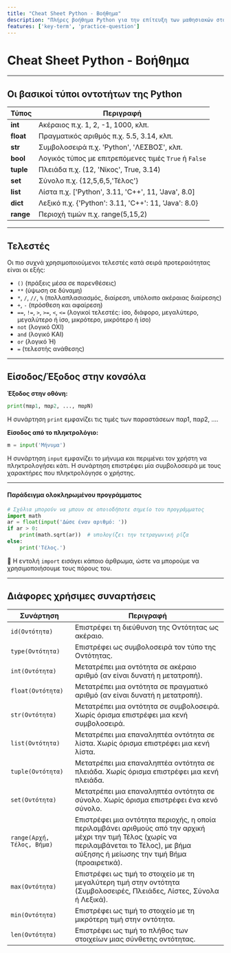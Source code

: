 ```yaml
---
title: "Cheat Sheet Python - Βοήθημα"
description: "Πλήρες βοήθημα Python για την επίτευξη των μαθησιακών στόχων του Θέματος B2 - Προγραμματισμός"
features: ['key-term', 'practice-question']
---
```


# Cheat Sheet Python - Βοήθημα

---

## **Οι βασικοί τύποι οντοτήτων της Python**

| **Τύπος** | **Περιγραφή** |
| --------- | ------------- |
| **int**   | Ακέραιος π.χ. 1, 2, -1, 1000, κλπ. |
| **float** | Πραγματικός αριθμός π.χ. 5.5, 3.14, κλπ. |
| **str**   | Συμβολοσειρά π.χ. 'Python', 'ΛΕΣΒΟΣ', κλπ. |
| **bool**  | Λογικός τύπος με επιτρεπόμενες τιμές `True` ή `False` |
| **tuple** | Πλειάδα π.χ. (12, 'Νίκος', True, 3.14) |
| **set**   | Σύνολο π.χ. {12,5,6,5,'Τέλος'} |
| **list**  | Λίστα π.χ. ['Python', 3.11, 'C++', 11, 'Java', 8.0] |
| **dict**  | Λεξικό π.χ. &#123;'Python'&#58; 3.11, 'C++'&#58; 11, 'Java'&#58; 8.0&#125; |
| **range** | Περιοχή τιμών π.χ. range(5,15,2) |

---

## **Τελεστές**

Οι πιο συχνά χρησιμοποιούμενοι τελεστές κατά σειρά προτεραιότητας είναι οι εξής:

* `()` (πράξεις μέσα σε παρενθέσεις)
* `**` (ύψωση σε δύναμη)
* `*`, `/`, `//`, `%` (πολλαπλασιασμός, διαίρεση, υπόλοιπο ακέραιας διαίρεσης)
* `+`, `-` (πρόσθεση και αφαίρεση)
* `==`, `!=`, `>`, `>=`, `<`, `<=` (λογικοί τελεστές: ίσο, διάφορο, μεγαλύτερο, μεγαλύτερο ή ίσο, μικρότερο, μικρότερο ή ίσο)
* `not` (λογικό ΟΧΙ)
* `and` (λογικό ΚΑΙ)
* `or` (λογικό Ή)
* `=` (τελεστής ανάθεσης)

---

## **Είσοδος/Έξοδος στην κονσόλα**

**Έξοδος στην οθόνη:**

```python
print(παρ1, παρ2, ..., παρΝ)
```

Η συνάρτηση `print` εμφανίζει τις τιμές των παραστάσεων παρ1, παρ2, ....

**Είσοδος από το πληκτρολόγιο:**

```python
m = input('Μήνυμα')
```

Η συνάρτηση `input` εμφανίζει το μήνυμα και περιμένει τον χρήστη να πληκτρολογήσει κάτι. Η συνάρτηση επιστρέφει μία συμβολοσειρά με τους χαρακτήρες που πληκτρολόγησε ο χρήστης.

---

#### Παράδειγμα ολοκληρωμένου προγράμματος

```python
# Σχόλια μπορούν να μπουν σε οποιοδήποτε σημείο του προγράμματος
import math
ar = float(input('Δώσε έναν αριθμό: '))
if ar > 0:
    print(math.sqrt(ar))  # υπολογίζει την τετραγωνική ρίζα
else:
    print('Τέλος.')
```

📌 Η εντολή `import` εισάγει κάποιο άρθρωμα, ώστε να μπορούμε να χρησιμοποιήσουμε τους πόρους του.

---

## **Διάφορες χρήσιμες συναρτήσεις**

| **Συνάρτηση** | **Περιγραφή** |
| ------------- | ------------- |
| `id(Οντότητα)` | Επιστρέφει τη διεύθυνση της Οντότητας ως ακέραιο. |
| `type(Οντότητα)` | Επιστρέφει ως συμβολοσειρά τον τύπο της Οντότητας. |
| `int(Οντότητα)` | Μετατρέπει μια οντότητα σε ακέραιο αριθμό (αν είναι δυνατή η μετατροπή). |
| `float(Οντότητα)` | Μετατρέπει μια οντότητα σε πραγματικό αριθμό (αν είναι δυνατή η μετατροπή). |
| `str(Οντότητα)` | Μετατρέπει μια οντότητα σε συμβολοσειρά. Χωρίς όρισμα επιστρέφει μια κενή συμβολοσειρά. |
| `list(Οντότητα)` | Μετατρέπει μια επαναληπτέα οντότητα σε λίστα. Χωρίς όρισμα επιστρέφει μια κενή λίστα. |
| `tuple(Οντότητα)` | Μετατρέπει μια επαναληπτέα οντότητα σε πλειάδα. Χωρίς όρισμα επιστρέφει μια κενή πλειάδα. |
| `set(Οντότητα)` | Μετατρέπει μια επαναληπτέα οντότητα σε σύνολο. Χωρίς όρισμα επιστρέφει ένα κενό σύνολο. |
| `range(Αρχή, Τέλος, Βήμα)` | Επιστρέφει μια οντότητα περιοχής, η οποία περιλαμβάνει αριθμούς από την αρχική μέχρι την τιμή Τέλος (χωρίς να περιλαμβάνεται το Τέλος), με βήμα αύξησης ή μείωσης την τιμή Βήμα (προαιρετικά). |
| `max(Οντότητα)` | Επιστρέφει ως τιμή το στοιχείο με τη μεγαλύτερη τιμή στην οντότητα (Συμβολοσειρές, Πλειάδες, Λίστες, Σύνολα ή Λεξικά). |
| `min(Οντότητα)` | Επιστρέφει ως τιμή το στοιχείο με τη μικρότερη τιμή στην οντότητα. |
| `len(Οντότητα)` | Επιστρέφει ως τιμή το πλήθος των στοιχείων μιας σύνθετης οντότητας. |